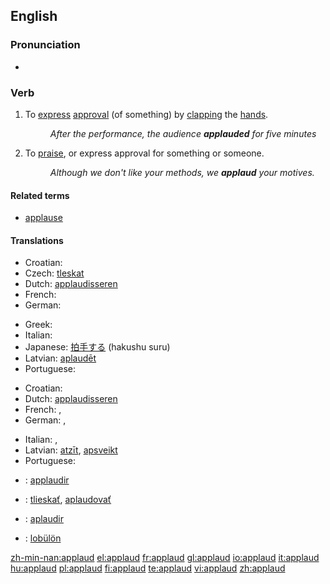 ==English==

===Pronunciation===
* {{audio|en-us-applaud.ogg|Audio (US)}}

===Verb===
{{en-verb}}

# {{context|transitive|intransitive}} To [[express]] [[approval]] (of something) by [[clap|clapping]] the [[hand]]s.
#: ''After the performance, the audience '''applauded''' for five minutes''
# {{context|transitive|intransitive}} To [[praise]], or express approval for something or someone.
#: ''Although we don't like your methods, we '''applaud''' your motives.''

====Related terms====
* [[applause]]

====Translations====
{{trans-top|to express approval by clapping}}
* Croatian: {{t-|hr|aplaudirati}}
* Czech: [[tleskat]]
* Dutch: [[applaudisseren]]
* French: {{t+|fr|applaudir}}
* German: {{t+|de|applaudieren}}
{{trans-mid}}
* Greek: {{t+|el|χειροκροτώ|sc=Grek}}
* Italian: {{t+|it|applaudire}}
* Japanese: [[拍手する]] (hakushu suru)
* Latvian: [[aplaudēt]]
* Portuguese: {{t+|pt|aplaudir}}
{{trans-bottom}}

{{trans-top|to praise, or express approval by words}}
* Croatian: {{t-|hr|aplaudirati}}
* Dutch: [[applaudisseren]]
* French: {{t+|fr|louer}}, {{t+|fr|approuver}}
* German: {{t+|de|loben}}, {{t-|de|befürworten}}
{{trans-mid}}
* Italian: {{t+|it|lodare}}, {{t+|it|approvare}}
* Latvian: [[atzīt]], [[apsveikt]]
* Portuguese: {{t+|pt|aplaudir}}
{{trans-bottom}}

{{checktrans-top}}
* {{ttbc|Interlingua}}: [[applaudir]]
* {{ttbc|Slovak}}: [[tlieskať]], [[aplaudovať]]
* {{ttbc|Spanish}}: [[aplaudir]]
* {{ttbc|Volapük}}: [[lobülön]]
{{trans-bottom}}

[[zh-min-nan:applaud]]
[[el:applaud]]
[[fr:applaud]]
[[gl:applaud]]
[[io:applaud]]
[[it:applaud]]
[[hu:applaud]]
[[pl:applaud]]
[[fi:applaud]]
[[te:applaud]]
[[vi:applaud]]
[[zh:applaud]]